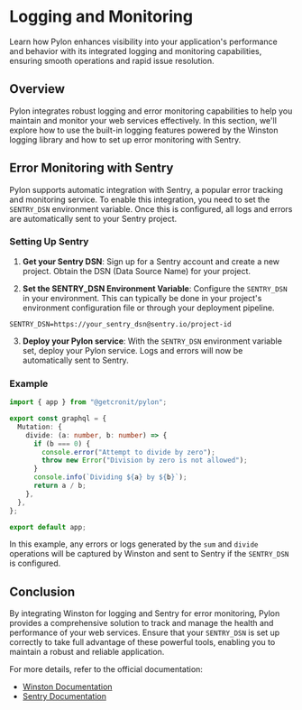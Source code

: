 # Logging and Monitoring

Learn how Pylon enhances visibility into your application's performance and behavior with its integrated logging and monitoring capabilities, ensuring smooth operations and rapid issue resolution.

## Overview

Pylon integrates robust logging and error monitoring capabilities to help you maintain and monitor your web services effectively. In this section, we'll explore how to use the built-in logging features powered by the Winston logging library and how to set up error monitoring with Sentry.

## Error Monitoring with Sentry

Pylon supports automatic integration with Sentry, a popular error tracking and monitoring service. To enable this integration, you need to set the `SENTRY_DSN` environment variable. Once this is configured, all logs and errors are automatically sent to your Sentry project.

### Setting Up Sentry

1. **Get your Sentry DSN**: Sign up for a Sentry account and create a new project. Obtain the DSN (Data Source Name) for your project.

2. **Set the SENTRY_DSN Environment Variable**: Configure the `SENTRY_DSN` in your environment. This can typically be done in your project's environment configuration file or through your deployment pipeline.

```env
SENTRY_DSN=https://your_sentry_dsn@sentry.io/project-id
```

3. **Deploy your Pylon service**: With the `SENTRY_DSN` environment variable set, deploy your Pylon service. Logs and errors will now be automatically sent to Sentry.

### Example

```typescript
import { app } from "@getcronit/pylon";

export const graphql = {
  Mutation: {
    divide: (a: number, b: number) => {
      if (b === 0) {
        console.error("Attempt to divide by zero");
        throw new Error("Division by zero is not allowed");
      }
      console.info(`Dividing ${a} by ${b}`);
      return a / b;
    },
  },
};

export default app;
```

In this example, any errors or logs generated by the `sum` and `divide` operations will be captured by Winston and sent to Sentry if the `SENTRY_DSN` is configured.

## Conclusion

By integrating Winston for logging and Sentry for error monitoring, Pylon provides a comprehensive solution to track and manage the health and performance of your web services. Ensure that your `SENTRY_DSN` is set up correctly to take full advantage of these powerful tools, enabling you to maintain a robust and reliable application.

For more details, refer to the official documentation:

- [Winston Documentation](https://github.com/winstonjs/winston)
- [Sentry Documentation](https://docs.sentry.io/)
